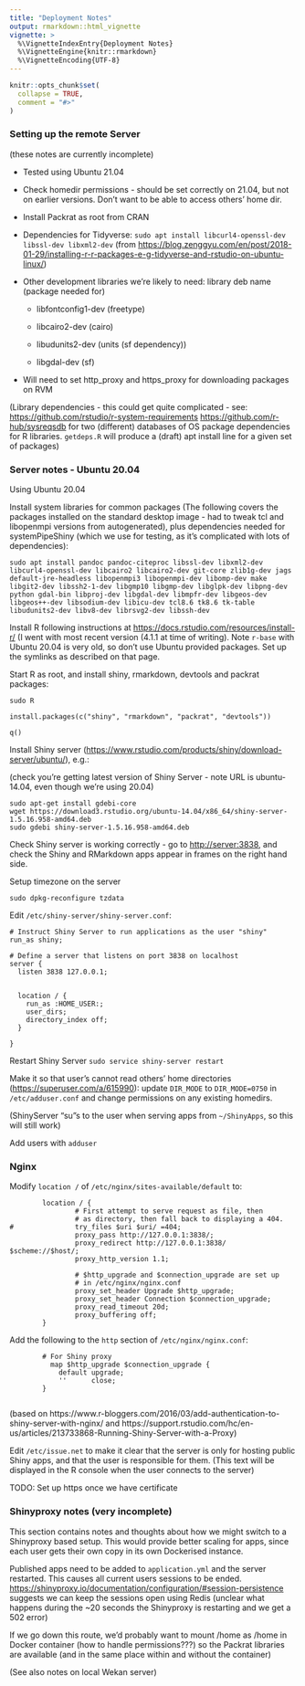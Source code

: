 ```yaml
---
title: "Deployment Notes"
output: rmarkdown::html_vignette
vignette: >
  %\VignetteIndexEntry{Deployment Notes}
  %\VignetteEngine{knitr::rmarkdown}
  %\VignetteEncoding{UTF-8}
---
```


```r
knitr::opts_chunk$set(
  collapse = TRUE,
  comment = "#>"
)
```


### Setting up the remote Server

(these notes are currently incomplete)

-   Tested using Ubuntu 21.04

-   Check homedir permissions - should be set correctly on 21.04, but not on earlier versions. Don't want to be able to access others' home dir.

-   Install Packrat as root from CRAN

-   Dependencies for Tidyverse: `sudo apt install libcurl4-openssl-dev libssl-dev libxml2-dev` (from <https://blog.zenggyu.com/en/post/2018-01-29/installing-r-r-packages-e-g-tidyverse-and-rstudio-on-ubuntu-linux/>)

-   Other development libraries we're likely to need: library deb name (package needed for)

    -   libfontconfig1-dev (freetype)

    -   libcairo2-dev (cairo)

    -   libudunits2-dev (units (sf dependency))

    -   libgdal-dev (sf)

-   Will need to set http_proxy and https_proxy for downloading packages on RVM

(Library dependencies - this could get quite complicated - see: <https://github.com/rstudio/r-system-requirements> <https://github.com/r-hub/sysreqsdb> for two (different) databases of OS package dependencies for R libraries. `getdeps.R` will produce a (draft) apt install line for a given set of packages)

### Server notes - Ubuntu 20.04

Using Ubuntu 20.04

Install system libraries for common packages (The following covers the packages installed on the standard desktop image - had to tweak tcl and libopenmpi versions from autogenerated), plus dependencies needed for systemPipeShiny (which we use for testing, as it's complicated with lots of dependencies):

    sudo apt install pandoc pandoc-citeproc libssl-dev libxml2-dev libcurl4-openssl-dev libcairo2 libcairo2-dev git-core zlib1g-dev jags default-jre-headless libopenmpi3 libopenmpi-dev libomp-dev make libgit2-dev libssh2-1-dev libgmp10 libgmp-dev libglpk-dev libpng-dev python gdal-bin libproj-dev libgdal-dev libmpfr-dev libgeos-dev libgeos++-dev libsodium-dev libicu-dev tcl8.6 tk8.6 tk-table libudunits2-dev libv8-dev librsvg2-dev libssh-dev

Install R following instructions at <https://docs.rstudio.com/resources/install-r/> (I went with most recent version (4.1.1 at time of writing). Note `r-base` with Ubuntu 20.04 is very old, so don't use Ubuntu provided packages. Set up the symlinks as described on that page.

Start R as root, and install shiny, rmarkdown, devtools and packrat packages:

`sudo R`

`install.packages(c("shiny", "rmarkdown", "packrat", "devtools"))`

`q()`

Install Shiny server (<https://www.rstudio.com/products/shiny/download-server/ubuntu/>), e.g.:

(check you're getting latest version of Shiny Server - note URL is ubuntu-14.04, even though we're using 20.04)

    sudo apt-get install gdebi-core
    wget https://download3.rstudio.org/ubuntu-14.04/x86_64/shiny-server-1.5.16.958-amd64.deb
    sudo gdebi shiny-server-1.5.16.958-amd64.deb

Check Shiny server is working correctly - go to <http://server:3838>, and check the Shiny and RMarkdown apps appear in frames on the right hand side.

Setup timezone on the server

`sudo dpkg-reconfigure tzdata`

Edit `/etc/shiny-server/shiny-server.conf`:

    # Instruct Shiny Server to run applications as the user "shiny"
    run_as shiny;

    # Define a server that listens on port 3838 on localhost
    server {
      listen 3838 127.0.0.1;


      location / {
        run_as :HOME_USER:;
        user_dirs;
        directory_index off;
      }

    }

Restart Shiny Server `sudo service shiny-server restart`

Make it so that user's cannot read others' home directories (<https://superuser.com/a/615990>): update `DIR_MODE` to `DIR_MODE=0750` in `/etc/adduser.conf` and change permissions on any existing homedirs.

(ShinyServer "su"s to the user when serving apps from `~/ShinyApps`, so this will still work)

Add users with `adduser`

### Nginx

Modify `location /` of `/etc/nginx/sites-available/default` to:

```
        location / {
                # First attempt to serve request as file, then
                # as directory, then fall back to displaying a 404.
#               try_files $uri $uri/ =404;
                proxy_pass http://127.0.0.1:3838/;
                proxy_redirect http://127.0.0.1:3838/ $scheme://$host/;
                proxy_http_version 1.1;

                # $http_upgrade and $connection_upgrade are set up
                # in /etc/nginx/nginx.conf
                proxy_set_header Upgrade $http_upgrade;
                proxy_set_header Connection $connection_upgrade;
                proxy_read_timeout 20d;
                proxy_buffering off;
        }

```

Add the following to the `http` section of `/etc/nginx/nginx.conf`:


```
        # For Shiny proxy
          map $http_upgrade $connection_upgrade {
            default upgrade;
            ''      close;
        }


```

(based on https://www.r-bloggers.com/2016/03/add-authentication-to-shiny-server-with-nginx/ and https://support.rstudio.com/hc/en-us/articles/213733868-Running-Shiny-Server-with-a-Proxy)

Edit `/etc/issue.net` to make it clear that the server is only for hosting public Shiny apps, and that the user is responsible for them. (This text will be displayed in the R console when the user connects to the server)


TODO: Set up https once we have certificate

### Shinyproxy notes (very incomplete)

This section contains notes and thoughts about how we might switch to a Shinyproxy based setup. This would provide better scaling for apps, since each user gets their own copy in its own Dockerised instance.

Published apps need to be added to `application.yml` and the server restarted. This causes all current users sessions to be ended. <https://shinyproxy.io/documentation/configuration/#session-persistence> suggests we can keep the sessions open using Redis (unclear what happens during the \~20 seconds the Shinyproxy is restarting and we get a 502 error)

If we go down this route, we'd probably want to mount /home as /home in Docker container (how to handle permissions???) so the Packrat libraries are available (and in the same place within and without the container)

(See also notes on local Wekan server)
